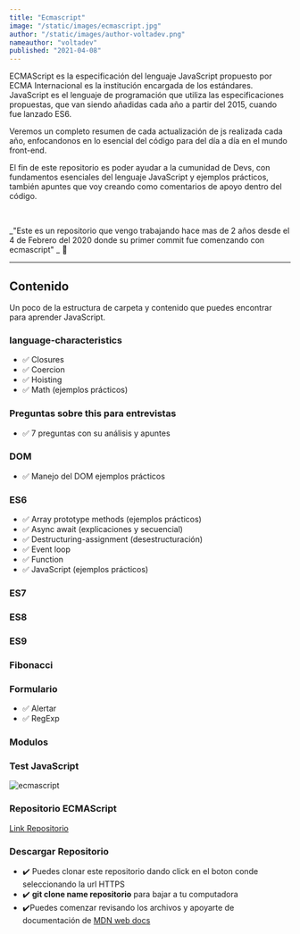 ```yaml
---
title: "Ecmascript"
image: "/static/images/ecmascript.jpg"
author: "/static/images/author-voltadev.png"
nameauthor: "voltadev"
published: "2021-04-08"
---
```


ECMAScript es la especificación del lenguaje JavaScript propuesto por ECMA Internacional es la
institución encargada de los estándares. JavaScript es el lenguaje de programación que utiliza las
especificaciones propuestas, que van siendo añadidas cada año a partir del 2015, cuando fue lanzado ES6.

Veremos un completo resumen de cada actualización de js realizada cada año, enfocandonos en lo esencial del código para del día a día en el mundo front-end.

El fin de este repositorio es poder ayudar a la cumunidad de Devs, con fundamentos esenciales del lenguaje JavaScript y ejemplos prácticos, también apuntes que voy creando como comentarios de apoyo dentro del código.

<br />

_"Este es un repositorio que vengo trabajando hace mas de 2 años desde el 4 de Febrero
del 2020 donde su primer commit fue comenzando con ecmascript" _ 🙂

---

## Contenido

Un poco de la estructura de carpeta y contenido que puedes encontrar para aprender JavaScript.

### language-characteristics

- <span class="list-icon">✅ </span> Closures
- <span class="list-icon">✅ </span> Coercion
- <span class="list-icon">✅ </span> Hoisting
- <span class="list-icon">✅ </span> Math (ejemplos prácticos)

### Preguntas sobre this para entrevistas

- <span class="list-icon">✅ </span> 7 preguntas con su análisis y apuntes

### DOM

- <span class="list-icon">✅ </span> Manejo del DOM ejemplos prácticos

### ES6

- <span class="list-icon">✅ </span> Array prototype methods (ejemplos prácticos)
- <span class="list-icon">✅ </span> Async await (explicaciones y secuencial)
- <span class="list-icon">✅ </span> Destructuring-assignment (desestructuración)
- <span class="list-icon">✅ </span> Event loop
- <span class="list-icon">✅ </span> Function
- <span class="list-icon">✅ </span> JavaScript (ejemplos prácticos)

### ES7

### ES8

### ES9

### Fibonacci

### Formulario

- <span class="list-icon">✅ </span> Alertar
- <span class="list-icon">✅ </span> RegExp

### Modulos

### Test JavaScript

![ecmascript](/static/images/ecmascript.gif "ecmascript")

### Repositorio ECMAScript

[Link Repositorio](https://github.com/volta2016/ECMASCRIPT "ECMASCRIPT")

### Descargar Repositorio

- <span class="list-icon">✔️</span> Puedes clonar este repositorio dando click en
  el boton conde seleccionando la url HTTPS
- <span class="list-icon">✔️</span> <b>git clone name repositorio</b> para bajar
  a tu computadora
- <span class="list-icon">✔️</span>Puedes comenzar revisando los archivos y
  apoyarte de documentación de <a href="https://developer.mozilla.org/es/">MDN web docs</a>
